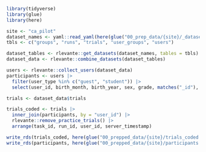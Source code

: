 ```r
library(tidyverse)
library(glue)
library(here)
```

```r
site <- "ca_pilot"
dataset_names <- yaml::read_yaml(here(glue("00_prep_data/{site}/_datasets.yml")))
tbls <- c("groups", "runs", "trials", "user_groups", "users")

dataset_tables <- rlevante::get_datasets(dataset_names, tables = tbls)
dataset_data <- rlevante::combine_datasets(dataset_tables)
```

```r
users <- rlevante::collect_users(dataset_data)
participants <- users |>
  filter(user_type %in% c("guest", "student")) |>
  select(user_id, birth_month, birth_year, sex, grade, matches("_id"), groups, ages)
```

```r
trials <- dataset_data$trials

trials_coded <- trials |>
  inner_join(participants, by = "user_id") |>
  rlevante::remove_practice_trials() |>
  arrange(task_id, run_id, user_id, server_timestamp)

write_rds(trials_coded, here(glue("00_prepped_data/{site}/trials_coded.rds")))
write_rds(participants, here(glue("00_prepped_data/{site}/participants.rds")))
```
